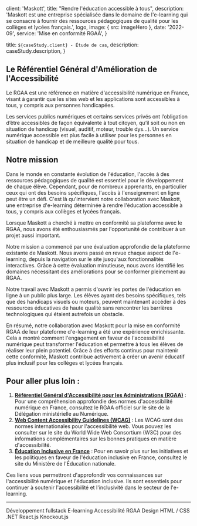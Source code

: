 
  client: 'Maskott',
  title: "Rendre l'éducation accessible à tous",
  description:
  'Maskott est une entreprise spécialisée dans le domaine de l\'e-learning qui se consacre à fournir des ressources pédagogiques de qualité pour les collèges et lycées français.',
  logo,
  image: { src: imageHero },
  date: '2022-09',
  service: 'Mise en conformité RGAA',
}

  title: `${caseStudy.client} - Étude de cas`,
  description: caseStudy.description,
}

## Le Référentiel Général d'Amélioration de l'Accessibilité
Le RGAA est une référence en matière d'accessibilité numérique en France, visant à garantir que les sites web et les applications sont accessibles à tous, y compris aux personnes handicapées.

Les services publics numériques et certains services privés ont l’obligation d’être accessibles de façon équivalente à tout citoyen, qu’il soit ou non en situation de handicap (visuel, auditif, moteur, trouble dys…).
Un service numérique accessible est plus facile à utiliser pour les personnes en situation de handicap et de meilleure qualité pour tous.

## Notre mission
Dans le monde en constante évolution de l'éducation, l'accès à des ressources pédagogiques de qualité est essentiel pour le développement de chaque élève. Cependant, pour de nombreux apprenants, en particulier ceux qui ont des besoins spécifiques, l'accès à l'enseignement en ligne peut être un défi. C'est là qu'intervient notre collaboration avec Maskott, une entreprise d'e-learning déterminée à rendre l'éducation accessible à tous, y compris aux collèges et lycées français.

Lorsque Maskott a cherché à mettre en conformité sa plateforme avec le RGAA, nous avons été enthousiasmés par l'opportunité de contribuer à un projet aussi important.

Notre mission a commencé par une évaluation approfondie de la plateforme existante de Maskott. Nous avons passé en revue chaque aspect de l'e-learning, depuis la navigation sur le site jusqu'aux fonctionnalités interactives. Grâce à cette évaluation minutieuse, nous avons identifié les domaines nécessitant des améliorations pour se conformer pleinement au RGAA.

Notre travail avec Maskott a permis d'ouvrir les portes de l'éducation en ligne à un public plus large. Les élèves ayant des besoins spécifiques, tels que des handicaps visuels ou moteurs, peuvent maintenant accéder à des ressources éducatives de haute qualité sans rencontrer les barrières technologiques qui étaient autrefois un obstacle.

En résumé, notre collaboration avec Maskott pour la mise en conformité RGAA de leur plateforme d'e-learning a été une expérience enrichissante. Cela a montré comment l'engagement en faveur de l'accessibilité numérique peut transformer l'éducation et permettre à tous les élèves de réaliser leur plein potentiel. Grâce à des efforts continus pour maintenir cette conformité, Maskott contribue activement à créer un avenir éducatif plus inclusif pour les collèges et lycées français.

## Pour aller plus loin :

1. [**Référentiel Général d'Accessibilité pour les Administrations (RGAA)**](https://www.numerique.gouv.fr/publications/rgaa-accessibilite/) : Pour une compréhension approfondie des normes d'accessibilité numérique en France, consultez le RGAA officiel sur le site de la Délégation ministérielle au Numérique.
1. [**Web Content Accessibility Guidelines (WCAG)**](https://www.w3.org/WAI/standards-guidelines/wcag/) : Les WCAG sont des normes internationales pour l'accessibilité web. Vous pouvez les consulter sur le site du World Wide Web Consortium (W3C) pour des informations complémentaires sur les bonnes pratiques en matière d'accessibilité.
1. [**Éducation Inclusive en France**](https://www.education.gouv.fr/education-inclusive-270887) : Pour en savoir plus sur les initiatives et les politiques en faveur de l'éducation inclusive en France, consultez le site du Ministère de l'Éducation nationale.

Ces liens vous permettront d'approfondir vos connaissances sur l'accessibilité numérique et l'éducation inclusive. Ils sont essentiels pour continuer à soutenir l'accessibilité et l'inclusivité dans le secteur de l'e-learning.

---
<TagList>
  <TagListItem>Développement fullstack</TagListItem>
  <TagListItem>E-learning</TagListItem>
  <TagListItem>Accessibilité</TagListItem>
  <TagListItem>RGAA</TagListItem>
  <TagListItem>Design</TagListItem>
</TagList>
<TagList>
  <TagListItem>HTML / CSS</TagListItem>
  <TagListItem>.NET</TagListItem>
  <TagListItem>React.js</TagListItem>
  <TagListItem>Knockout.js</TagListItem>
</TagList>

